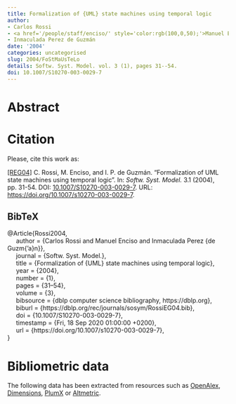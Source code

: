 ```yaml
---
title: Formalization of {UML} state machines using temporal logic
author:
- Carlos Rossi
- <a href='/people/staff/enciso/' style='color:rgb(100,0,50);'>Manuel Enciso</a>
- Inmaculada Perez de Guzmán
date: '2004'
categories: uncategorised
slug: 2004/FoStMaUsTeLo
details: Softw. Syst. Model. vol. 3 (1), pages 31--54.
doi: 10.1007/S10270-003-0029-7
---
```




# Abstract










# Citation
Please, cite this work as:


<a name=bib-Rossi2004></a>[[REG04]](#cite-Rossi2004) C. Rossi, M. Enciso, and I. P. de Guzmán. “Formalization of UML state machines using temporal logic”. In: _Softw. Syst. Model._ 3.1 (2004), pp. 31-54. DOI: [10.1007/S10270-003-0029-7](https://doi.org/10.1007%2FS10270-003-0029-7). URL: [https://doi.org/10.1007/s10270-003-0029-7](https://doi.org/10.1007/s10270-003-0029-7).

::: {.callout-note appearance="minimal" collapse=true}

## BibTeX

@Article{Rossi2004,<br>&nbsp;&nbsp;&nbsp;&nbsp;  author = {Carlos Rossi and Manuel Enciso and Inmaculada Perez {de Guzm{\a'a}n}},<br>&nbsp;&nbsp;&nbsp;&nbsp;  journal = {Softw. Syst. Model.},<br>&nbsp;&nbsp;&nbsp;&nbsp;  title = {Formalization of {UML} state machines using temporal logic},<br>&nbsp;&nbsp;&nbsp;&nbsp;  year = {2004},<br>&nbsp;&nbsp;&nbsp;&nbsp;  number = {1},<br>&nbsp;&nbsp;&nbsp;&nbsp;  pages = {31--54},<br>&nbsp;&nbsp;&nbsp;&nbsp;  volume = {3},<br>&nbsp;&nbsp;&nbsp;&nbsp;  bibsource = {dblp computer science bibliography, https://dblp.org},<br>&nbsp;&nbsp;&nbsp;&nbsp;  biburl = {https://dblp.org/rec/journals/sosym/RossiEG04.bib},<br>&nbsp;&nbsp;&nbsp;&nbsp;  doi = {10.1007/S10270-003-0029-7},<br>&nbsp;&nbsp;&nbsp;&nbsp;  timestamp = {Fri, 18 Sep 2020 01:00:00 +0200},<br>&nbsp;&nbsp;&nbsp;&nbsp;  url = {https://doi.org/10.1007/s10270-003-0029-7},<br>}

:::



# Bibliometric data


The following data has been extracted from resources such as [OpenAlex](https://openalex.org/), [Dimensions](https://app.dimensions.ai/), [PlumX](https://www.elsevier.com/insights/metrics/plumx) or [Altmetric](https://www.altmetric.com/).

<div style="display: flex; justify-content: center; align-items: center; height: 100%;">
<span class="__dimensions_badge_embed__" data-doi="10.1007/S10270-003-0029-7" data-legend="always"></span></div><script async src="https://badge.dimensions.ai/badge.js" charset="utf-8"></script>

<div style="display: flex; justify-content: center; align-items: center; height: 100%;">
<a href="https://plu.mx/plum/a/?doi=10.1007/S10270-003-0029-7" class="plumx-details" data-site="plum" data-hide-when-empty="true">Formalization of {UML} state machines using temporal logic</a></div>

<div style="display: flex; justify-content: center; align-items: center; height: 100%;">
<script type="text/javascript" src="https://d1bxh8uas1mnw7.cloudfront.net/assets/embed.js"></script><div data-badge-type="medium-donut" class="altmetric-embed" data-badge-details="right" data-doi="10.1007/S10270-003-0029-7"></div></div>


## Cites

The following graph plots the number of cites received by this work from its publication, on a yearly basis.

```r
#| echo: false
#| results: asis
#| warning: false
#| message: false
source(here::here('scripts', 'manage_publications.R'))
df <- readRDS('citation_history.rds')
plot_citation_history(df)
```



## Papers citing this work

The following is a non-exhaustive list of papers that cite this work:


<a name=bib-Belghiat_2014></a>[[1]](#cite-Belghiat_2014) A. Belghiat, A. Chaoui, M. Maouche, et al. “Formalization of Mobile UML Statechart Diagrams Using the π-calculus: An Approach for Modeling and Analysis”. In: _Information and Software Technologies_. Springer International Publishing, 2014, p. 236–247. ISBN: 9783319119588. DOI: [10.1007/978-3-319-11958-8_19](https://doi.org/10.1007%2F978-3-319-11958-8_19). URL: [http://dx.doi.org/10.1007/978-3-319-11958-8_19](http://dx.doi.org/10.1007/978-3-319-11958-8_19).

<a name=bib-Gogolla_2003></a>[[2]](#cite-Gogolla_2003) M. Gogolla, P. Ziemann, and S. Kuske. “Towards an Integrated Graph Based Semantics for UML”. In: _Electronic Notes in Theoretical Computer Science_ 72.3 (Feb. 2003), p. 160–175. ISSN: 1571-0661. DOI: [10.1016/s1571-0661(04)80619-4](https://doi.org/10.1016%2Fs1571-0661%2804%2980619-4). URL: [http://dx.doi.org/10.1016/s1571-0661(04)80619-4](http://dx.doi.org/10.1016/s1571-0661(04)80619-4).

<a name=bib-Graw_2004></a>[[3]](#cite-Graw_2004) G. Graw and P. Herrmann. “Transformation and Verification of Executable UML Models”. In: _Electronic Notes in Theoretical Computer Science_ 101 (Nov. 2004), p. 3–24. ISSN: 1571-0661. DOI: [10.1016/j.entcs.2004.09.006](https://doi.org/10.1016%2Fj.entcs.2004.09.006). URL: [http://dx.doi.org/10.1016/j.entcs.2004.09.006](http://dx.doi.org/10.1016/j.entcs.2004.09.006).

<a name=bib-Kezai_2022></a>[[4]](#cite-Kezai_2022) M. Kezai and A. Khababa. “Generating Maude Specifications from M-UML Statechart Diagrams”. In: _Journal of Advanced Computational Intelligence and Intelligent Informatics_ 26.1 (Jan. 2022), p. 8–16. ISSN: 1343-0130. DOI: [10.20965/jaciii.2022.p0008](https://doi.org/10.20965%2Fjaciii.2022.p0008). URL: [http://dx.doi.org/10.20965/jaciii.2022.p0008](http://dx.doi.org/10.20965/jaciii.2022.p0008).

<a name=bib-httpsdoiorg1048550arxiv14021985></a>[[5]](#cite-httpsdoiorg1048550arxiv14021985) R. Klimek. _Generating Logical Specifications from Requirements Models for Deduction-based Formal Verification_. 2014. DOI: [10.48550/ARXIV.1402.1985](https://doi.org/10.48550%2FARXIV.1402.1985). URL: [https://arxiv.org/abs/1402.1985](https://arxiv.org/abs/1402.1985).

<a name=bib-Kuske_2008></a>[[6]](#cite-Kuske_2008) S. Kuske, M. Gogolla, H. Kreowski, et al. “Towards an integrated graph-based semantics for UML”. In: _Software &amp; Systems Modeling_ 8.3 (Aug. 2008), p. 403–422. ISSN: 1619-1374. DOI: [10.1007/s10270-008-0101-4](https://doi.org/10.1007%2Fs10270-008-0101-4). URL: [http://dx.doi.org/10.1007/s10270-008-0101-4](http://dx.doi.org/10.1007/s10270-008-0101-4).

<a name=bib-Lund_2010></a>[[7]](#cite-Lund_2010) M. S. Lund, A. Refsdal, and K. Stølen. “4 Semantics of UML Models for Dynamic Behavior: A Survey of Different Approaches”. In: _Model-Based Engineering of Embedded Real-Time Systems_. Springer Berlin Heidelberg, 2010, p. 77–103. ISBN: 9783642162770. DOI: [10.1007/978-3-642-16277-0_4](https://doi.org/10.1007%2F978-3-642-16277-0_4). URL: [http://dx.doi.org/10.1007/978-3-642-16277-0_4](http://dx.doi.org/10.1007/978-3-642-16277-0_4).

<a name=bib-Rossi_2004></a>[[8]](#cite-Rossi_2004) C. Rossi, M. Enciso, and Á. Mora. “A First Order Temporal Logic for Behavior Representation”. In: _Advances in Artificial Intelligence – IBERAMIA 2004_. Springer Berlin Heidelberg, 2004, p. 408–418. ISBN: 9783540304982. DOI: [10.1007/978-3-540-30498-2_41](https://doi.org/10.1007%2F978-3-540-30498-2_41). URL: [http://dx.doi.org/10.1007/978-3-540-30498-2_41](http://dx.doi.org/10.1007/978-3-540-30498-2_41).

<a name=bib-Storey_2023></a>[[9]](#cite-Storey_2023) V. C. Storey, R. Lukyanenko, and A. Castellanos. “Conceptual Modeling: Topics, Themes, and Technology Trends”. In: _ACM Computing Surveys_ 55.14s (Jul. 2023), p. 1–38. ISSN: 1557-7341. DOI: [10.1145/3589338](https://doi.org/10.1145%2F3589338). URL: [http://dx.doi.org/10.1145/3589338](http://dx.doi.org/10.1145/3589338).

